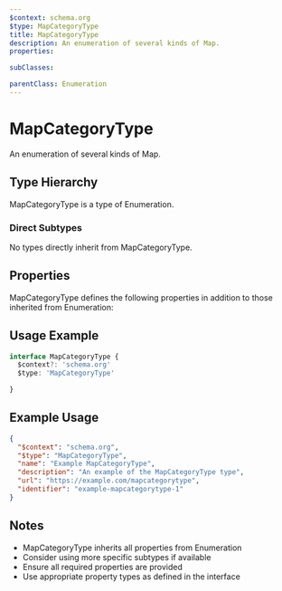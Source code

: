 ```yaml
---
$context: schema.org
$type: MapCategoryType
title: MapCategoryType
description: An enumeration of several kinds of Map.
properties:

subClasses:

parentClass: Enumeration
---
```


# MapCategoryType

An enumeration of several kinds of Map.

## Type Hierarchy

MapCategoryType is a type of Enumeration.

### Direct Subtypes

No types directly inherit from MapCategoryType.

## Properties

MapCategoryType defines the following properties in addition to those inherited from Enumeration:



## Usage Example

```typescript
interface MapCategoryType {
  $context?: 'schema.org'
  $type: 'MapCategoryType'

}
```

## Example Usage

```json
{
  "$context": "schema.org",
  "$type": "MapCategoryType",
  "name": "Example MapCategoryType",
  "description": "An example of the MapCategoryType type",
  "url": "https://example.com/mapcategorytype",
  "identifier": "example-mapcategorytype-1"
}
```

## Notes

- MapCategoryType inherits all properties from Enumeration
- Consider using more specific subtypes if available
- Ensure all required properties are provided
- Use appropriate property types as defined in the interface
